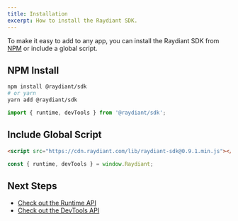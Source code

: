 ```yaml
---
title: Installation
excerpt: How to install the Raydiant SDK.
---
```


To make it easy to add to any app, you can install the Raydiant SDK from [NPM](https://www.npmjs.com/) or include a global script.

## NPM Install

```bash
npm install @raydiant/sdk
# or yarn
yarn add @raydiant/sdk
```

```js
import { runtime, devTools } from '@raydiant/sdk';
```

## Include Global Script

```html
<script src="https://cdn.raydiant.com/lib/raydiant-sdk@0.9.1.min.js"></script>
```

```js
const { runtime, devTools } = window.Raydiant;
```

## Next Steps

- [Check out the Runtime API](/docs/raydiant-sdk/runtime)
- [Check out the DevTools API](/docs/raydiant-sdk/devtools)
